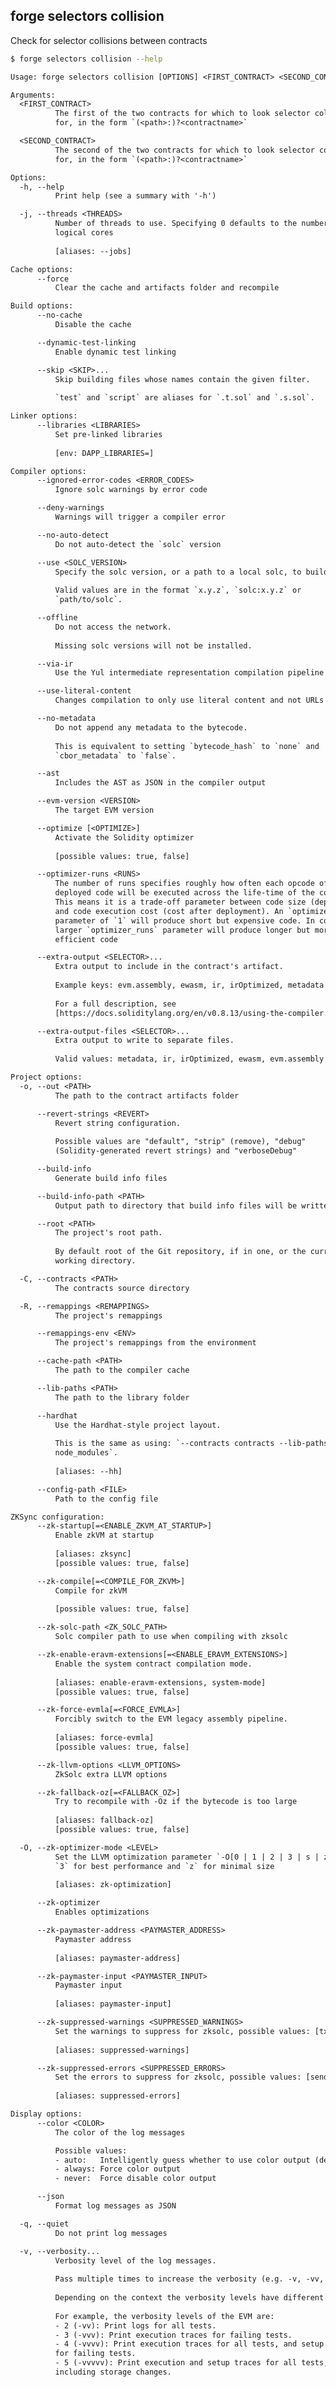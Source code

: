 ## forge selectors collision

Check for selector collisions between contracts

```bash
$ forge selectors collision --help
```

```txt
Usage: forge selectors collision [OPTIONS] <FIRST_CONTRACT> <SECOND_CONTRACT>

Arguments:
  <FIRST_CONTRACT>
          The first of the two contracts for which to look selector collisions
          for, in the form `(<path>:)?<contractname>`

  <SECOND_CONTRACT>
          The second of the two contracts for which to look selector collisions
          for, in the form `(<path>:)?<contractname>`

Options:
  -h, --help
          Print help (see a summary with '-h')

  -j, --threads <THREADS>
          Number of threads to use. Specifying 0 defaults to the number of
          logical cores
          
          [aliases: --jobs]

Cache options:
      --force
          Clear the cache and artifacts folder and recompile

Build options:
      --no-cache
          Disable the cache

      --dynamic-test-linking
          Enable dynamic test linking

      --skip <SKIP>...
          Skip building files whose names contain the given filter.
          
          `test` and `script` are aliases for `.t.sol` and `.s.sol`.

Linker options:
      --libraries <LIBRARIES>
          Set pre-linked libraries
          
          [env: DAPP_LIBRARIES=]

Compiler options:
      --ignored-error-codes <ERROR_CODES>
          Ignore solc warnings by error code

      --deny-warnings
          Warnings will trigger a compiler error

      --no-auto-detect
          Do not auto-detect the `solc` version

      --use <SOLC_VERSION>
          Specify the solc version, or a path to a local solc, to build with.
          
          Valid values are in the format `x.y.z`, `solc:x.y.z` or
          `path/to/solc`.

      --offline
          Do not access the network.
          
          Missing solc versions will not be installed.

      --via-ir
          Use the Yul intermediate representation compilation pipeline

      --use-literal-content
          Changes compilation to only use literal content and not URLs

      --no-metadata
          Do not append any metadata to the bytecode.
          
          This is equivalent to setting `bytecode_hash` to `none` and
          `cbor_metadata` to `false`.

      --ast
          Includes the AST as JSON in the compiler output

      --evm-version <VERSION>
          The target EVM version

      --optimize [<OPTIMIZE>]
          Activate the Solidity optimizer
          
          [possible values: true, false]

      --optimizer-runs <RUNS>
          The number of runs specifies roughly how often each opcode of the
          deployed code will be executed across the life-time of the contract.
          This means it is a trade-off parameter between code size (deploy cost)
          and code execution cost (cost after deployment). An `optimizer_runs`
          parameter of `1` will produce short but expensive code. In contrast, a
          larger `optimizer_runs` parameter will produce longer but more gas
          efficient code

      --extra-output <SELECTOR>...
          Extra output to include in the contract's artifact.
          
          Example keys: evm.assembly, ewasm, ir, irOptimized, metadata
          
          For a full description, see
          [https://docs.soliditylang.org/en/v0.8.13/using-the-compiler.html#input-description](https://docs.soliditylang.org/en/v0.8.13/using-the-compiler.html#input-description)

      --extra-output-files <SELECTOR>...
          Extra output to write to separate files.
          
          Valid values: metadata, ir, irOptimized, ewasm, evm.assembly

Project options:
  -o, --out <PATH>
          The path to the contract artifacts folder

      --revert-strings <REVERT>
          Revert string configuration.
          
          Possible values are "default", "strip" (remove), "debug"
          (Solidity-generated revert strings) and "verboseDebug"

      --build-info
          Generate build info files

      --build-info-path <PATH>
          Output path to directory that build info files will be written to

      --root <PATH>
          The project's root path.
          
          By default root of the Git repository, if in one, or the current
          working directory.

  -C, --contracts <PATH>
          The contracts source directory

  -R, --remappings <REMAPPINGS>
          The project's remappings

      --remappings-env <ENV>
          The project's remappings from the environment

      --cache-path <PATH>
          The path to the compiler cache

      --lib-paths <PATH>
          The path to the library folder

      --hardhat
          Use the Hardhat-style project layout.
          
          This is the same as using: `--contracts contracts --lib-paths
          node_modules`.
          
          [aliases: --hh]

      --config-path <FILE>
          Path to the config file

ZKSync configuration:
      --zk-startup[=<ENABLE_ZKVM_AT_STARTUP>]
          Enable zkVM at startup
          
          [aliases: zksync]
          [possible values: true, false]

      --zk-compile[=<COMPILE_FOR_ZKVM>]
          Compile for zkVM
          
          [possible values: true, false]

      --zk-solc-path <ZK_SOLC_PATH>
          Solc compiler path to use when compiling with zksolc

      --zk-enable-eravm-extensions[=<ENABLE_ERAVM_EXTENSIONS>]
          Enable the system contract compilation mode.
          
          [aliases: enable-eravm-extensions, system-mode]
          [possible values: true, false]

      --zk-force-evmla[=<FORCE_EVMLA>]
          Forcibly switch to the EVM legacy assembly pipeline.
          
          [aliases: force-evmla]
          [possible values: true, false]

      --zk-llvm-options <LLVM_OPTIONS>
          ZkSolc extra LLVM options

      --zk-fallback-oz[=<FALLBACK_OZ>]
          Try to recompile with -Oz if the bytecode is too large
          
          [aliases: fallback-oz]
          [possible values: true, false]

  -O, --zk-optimizer-mode <LEVEL>
          Set the LLVM optimization parameter `-O[0 | 1 | 2 | 3 | s | z]`. Use
          `3` for best performance and `z` for minimal size
          
          [aliases: zk-optimization]

      --zk-optimizer
          Enables optimizations

      --zk-paymaster-address <PAYMASTER_ADDRESS>
          Paymaster address
          
          [aliases: paymaster-address]

      --zk-paymaster-input <PAYMASTER_INPUT>
          Paymaster input
          
          [aliases: paymaster-input]

      --zk-suppressed-warnings <SUPPRESSED_WARNINGS>
          Set the warnings to suppress for zksolc, possible values: [txorigin]
          
          [aliases: suppressed-warnings]

      --zk-suppressed-errors <SUPPRESSED_ERRORS>
          Set the errors to suppress for zksolc, possible values: [sendtransfer]
          
          [aliases: suppressed-errors]

Display options:
      --color <COLOR>
          The color of the log messages

          Possible values:
          - auto:   Intelligently guess whether to use color output (default)
          - always: Force color output
          - never:  Force disable color output

      --json
          Format log messages as JSON

  -q, --quiet
          Do not print log messages

  -v, --verbosity...
          Verbosity level of the log messages.
          
          Pass multiple times to increase the verbosity (e.g. -v, -vv, -vvv).
          
          Depending on the context the verbosity levels have different meanings.
          
          For example, the verbosity levels of the EVM are:
          - 2 (-vv): Print logs for all tests.
          - 3 (-vvv): Print execution traces for failing tests.
          - 4 (-vvvv): Print execution traces for all tests, and setup traces
          for failing tests.
          - 5 (-vvvvv): Print execution and setup traces for all tests,
          including storage changes.
```